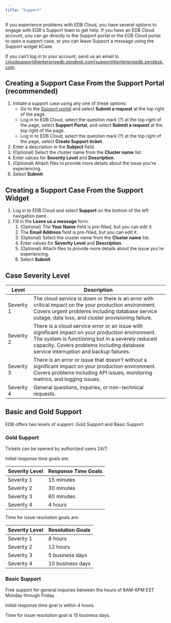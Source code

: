 ```yaml
---
title: "Support"
---
```


If you experience problems with EDB Cloud, you have several options to engage with EDB's Support team to get help. If you have an EDB Cloud account, you can go directly to the Support portal or the EDB Cloud portal to open a support case, or you can leave Support a message using the Support widget kCase. 

If you can’t log in to your account, send us an email to cloudsupport@enterprisedb.zendesk.com[support@enterprisedb.zendesk.com. 

## Creating a Support Case From the Support Portal (recommended)

1. Initiate a support case using any one of these options:
    - Go to the [Support portal](https://support.edbcloud.com/hc/en-us) and select **Submit a request** at the top right of the page.
    - Log in to EDB Cloud, select the question mark (?) at the top right of the page, select **Support Portal**, and select **Submit a request** at the top right of the page.
    - Log in to EDB Cloud, select the question mark (?) at the top right of the page, select **Create Support ticket**.
1. Enter a description in the **Subject** field.
1. (Optional) Select the cluster name from the **Cluster name** list.
1. Enter values for **Severity Level** and **Description**.
1. (Optional) Attach files to provide more details about the issue you're experiencing.
1. Select **Submit**.

## Creating a Support Case From the Support Widget

1. Log in to EDB Cloud and select **Support** on the bottom of the left navigation pane. 
1. Fill in the **Leave us a message** form.
    1. (Optional) The **Your Name** field is pre-filled, but you can edit it.
    1. The **Email Address** field is pre-filled, but you can edit it.
    1. (Optional) Select the cluster name from the **Cluster name** list.
    1. Enter values for **Severity Level** and **Description**.
    1. (Optional) Attach files to provide more details about the issue you're experiencing.
    1. Select **Submit**.

## Case Severity Level

| Level | Description |
| -------- | ----------- |
| Severity 1  | The cloud service is down or there is an error with critical impact on the your production environment. Covers urgent problems including database service outage, data loss, and cluster provisioning failure. |
| Severity 2  | There is a cloud service error or an issue with significant impact on your production environment. The system is functioning but in a severely reduced capacity. Covers problems including database service interruption and backup failures. |
| Severity 3 | There is an error or issue that doesn't without a significant impact on your production environment. Covers problems including API issues, monitoring metrics, and logging issues.
| Severity 4  | General questions, inquiries, or non-technical requests.

## Basic and Gold Support

EDB offers two levels of support: Gold Support and Basic Support.

### Gold Support 
Tickets can be opened by authorized users 24/7.

Initial response time goals are:

| Severity Level | Response Time Goals |
| -------------- | ------------------- |
| Severity 1 | 15 minutes |
| Severity 2 | 30 minutes |
| Severity 3 | 60 minutes |
| Severity 4 | 4 hours |

Time for issue resolution goals are:

| Severity Level | Resolution Goals |
| -------------- | ------------------- |
| Severity 1 | 8 hours |
| Severity 2 | 12 hours |
| Severity 3 | 5 business days |
| Severity 4 | 10 business days |

### Basic Support 
Free support for general inquiries between the hours of 8AM-6PM EST Monday through Friday.

Initial response time goal is within 4 hours.

Time for issue resolution goal is 15 business days.




